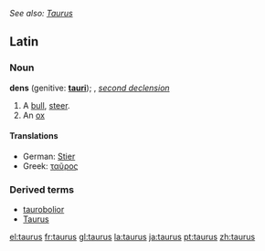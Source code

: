 ''See also: [[Taurus]]''
==Latin==
===Noun===
'''dens''' (genitive: '''[[tauri]]'''); {{m}}, ''[[Wiktionary Appendix:Latin second declension|second declension]]''

# A [[bull]], [[steer]].
# An [[ox]]

====Translations====
{{top}}
*German: [[Stier]]
*Greek: [[ταῦρος]]
{{mid}}
{{bottom}}

===Derived terms===
*[[taurobolior]]
*[[Taurus]]

[[el:taurus]]
[[fr:taurus]]
[[gl:taurus]]
[[la:taurus]]
[[ja:taurus]]
[[pt:taurus]]
[[zh:taurus]]